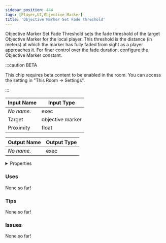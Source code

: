 ```yaml
---
sidebar_position: 444
tags: [Player,UI,Objective Marker]
title: 'Objective Marker Set Fade Threshold'
---
```


Objective Marker Set Fade Threshold sets the fade threshold of the target Objective Marker for the local player. This threshold is the distance (in meters) at which the marker has fully faded from sight as a player approaches it. For finer control over the fade duration, configure the Objective Marker constant.

:::caution BETA

This chip requires beta content to be enabled in the room. You can access the setting in "This Room -> Settings".

:::


<EsbSvg />

| Input Name | Input Type |
|-----------|-----------|
| *No name.* | exec |
| Target | objective marker |
| Proximity | float |

| Output Name | Output Type |
|-----------|-----------|
| *No name.* | exec |


<details>
  <summary>Properties</summary>
  <div>
    <div>
    <table>
      <thead>
        <tr>
          <th>Is beta required?</th>
          <th>✅</th>
        </tr>
        <tr>
          <th>Is this chip a trolling risk?</th>
          <th>❌</th>
        </tr>
        <tr>
          <th>Is this chip a role assignment risk?</th>
          <th>❌</th>
        </tr>
        <tr>
          <th>Chip UUID</th>
          <th>66e3efeb-c1df-45f2-ba9b-c261f938c80f</th>
        </tr>
      </thead>
    </table>
    </div>
  </div>
</details>

### Uses

None so far!

### Tips

None so far!

### Issues

None so far!